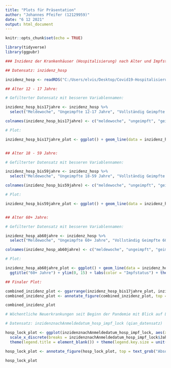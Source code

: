```yaml
---
title: "Plots für Präsentation"
author: "Johannes Pfeifer (12129959)"
date: "6 12 2021"
output: html_document
---
```


```r
knitr::opts_chunk$set(echo = TRUE)
```


```r
library(tidyverse)
library(ggpubr)

### Inzidenz der Krankenhäuser (Hospitalisierung) nach Alter und Impfstatus:

## Datensatz: inzidenz_hosp

inzidenz_hosp <- readRDS("C:/Users/elvis/Desktop/Covid19-Hospitalisierungsrate/daten/inzidenz_hosp.Rds")

## Alter 12 - 17 Jahre:

# Gefilterter Datensatz mit besseren Variablennamen:

inzidenz_hosp_bis17jahre <- inzidenz_hosp %>%
  select("Meldewoche", "Ungeimpfte 12-17 Jahre", "Vollständig Geimpfte  12-17 Jahre")

colnames(inzidenz_hosp_bis17jahre) <- c("meldewoche", "ungeimpft", "geimpft")

# Plot: 

inzidenz_hosp_bis17jahre_plot <- ggplot() + geom_line(data = inzidenz_hosp_bis17jahre, aes(x = meldewoche, y = ungeimpft, colour = "Ungeimpft"), size = 1) + geom_line(data = inzidenz_hosp_bis17jahre, aes(x = meldewoche, y = geimpft, colour = "Geimpft"), size = 1) + xlab("Meldewoche") + ylab("Inzidenz") + ggtitle("12 - 17 Jahre") + ylim(0, 15) + labs(color = "Impfstatus") + theme_minimal() + theme(legend.key.size = unit(2, "cm"))


## Alter 18 - 59 Jahre:

# Gefilterter Datensatz mit besseren Variablennamen:

inzidenz_hosp_bis59jahre <- inzidenz_hosp %>%
  select("Meldewoche", "Ungeimpfte 18-59 Jahre", "Vollständig Geimpfte  18-59 Jahre")

colnames(inzidenz_hosp_bis59jahre) <- c("meldewoche", "ungeimpft", "geimpft")

# Plot: 

inzidenz_hosp_bis59jahre_plot <- ggplot() + geom_line(data = inzidenz_hosp_bis59jahre, aes(x = meldewoche, y = ungeimpft, colour = "Ungeimpft"), size = 1) + geom_line(data = inzidenz_hosp_bis59jahre, aes(x = meldewoche, y = geimpft, colour = "Geimpft"), size = 1) + xlab("Meldewoche") + ylab("") + ggtitle("18 - 59 Jahre") + ylim(0, 15) + labs(color = "Impfstatus") + theme_minimal() + theme(legend.key.size = unit(2, "cm"))


## Alter 60+ Jahre:

# Gefilterter Datensatz mit besseren Variablennamen:

inzidenz_hosp_ab60jahre <- inzidenz_hosp %>%
  select("Meldewoche", "Ungeimpfte 60+ Jahre", "Vollständig Geimpfte 60+ Jahre")

colnames(inzidenz_hosp_ab60jahre) <- c("meldewoche", "ungeimpft", "geimpft")

# Plot:

inzidenz_hosp_ab60jahre_plot <- ggplot() + geom_line(data = inzidenz_hosp_ab60jahre, aes(x = meldewoche, y = ungeimpft, colour = "Ungeimpft"), size = 1) + geom_line(data = inzidenz_hosp_bis59jahre, aes(x = meldewoche, y = geimpft, colour = "Geimpft"), size = 1) + xlab("Meldewoche") + ylab("") +
  ggtitle("60+ Jahre") + ylim(0, 15) + labs(color = "Impfstatus") + theme_minimal() + theme(legend.key.size = unit(2, "cm"))

## Finaler Plot:

combined_inzidenz_plot <- ggarrange(inzidenz_hosp_bis17jahre_plot, inzidenz_hosp_bis59jahre_plot, inzidenz_hosp_ab60jahre_plot, common.legend = T, ncol = 3)
combined_inzidenz_plot <- annotate_figure(combined_inzidenz_plot, top = text_grob("Inzidenz der hospitalisierten Covid-19 Fälle 2021 in Deutschland", size = 20))              

combined_inzidenz_plot
```

```r
# Wöchentliche Neuerkrankungen seit Beginn der Pandemie mit Blick auf Lockdown

# Datensatz: inzidenznachAnmeldedatum_hosp_impf_lock (qian_datensatz)

hosp_lock_plot <- ggplot(inzidenznachAnmeldedatum_hosp_impf_lock, aes(x = Jahrwoche, y = Hospitalisierung, fill = Lockdown)) + geom_col() + 
  scale_x_discrete(breaks = inzidenznachAnmeldedatum_hosp_impf_lock$Jahrwoche[c(seq(1, nrow(inzidenznachAnmeldedatum_hosp_impf_lock), 200), nrow(inzidenznachAnmeldedatum_hosp_impf_lock))]) + ylab("Hospitalisierungen") + theme_minimal() + theme(legend.position = "top") + 
  theme(legend.title = element_blank()) + theme(legend.key.size = unit(1, "cm")) + scale_fill_discrete(labels = c("Kein Lockdown", "Lockdown"))

hosp_lock_plot <- annotate_figure(hosp_lock_plot, top = text_grob("Absolute Anzahl der Hospitalisierungen seit Beginn der Pandemie", size = 16))

hosp_lock_plot

```
